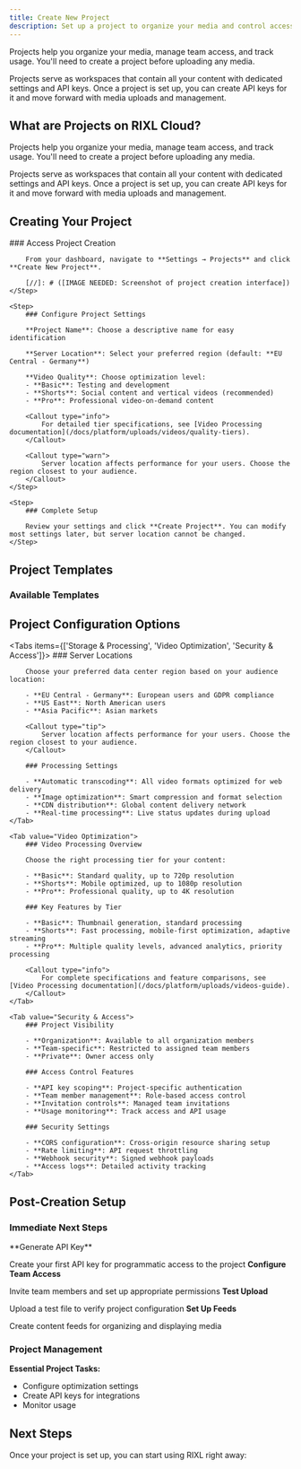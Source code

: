 ```yaml
---
title: Create New Project
description: Set up a project to organize your media and control access
---
```



Projects help you organize your media, manage team access, and track usage.
You'll need to create a project before uploading any media.

<Callout type="info">
    Projects serve as workspaces that contain all your content with dedicated settings and API keys.
    Once a project is set up, you can create API keys for it and move forward with media uploads and management.
</Callout>

## What are Projects on RIXL Cloud?

Projects help you organize your media, manage team access, and track usage.
You'll need to create a project before uploading any media.

<Callout type="info">
    Projects serve as workspaces that contain all your content with dedicated settings and API keys.
    Once a project is set up, you can create API keys for it and move forward with media uploads and management.
</Callout>

## Creating Your Project

[//]: # ([UI WALKTHROUGH: Step-by-step visual guide for project creation process])

<Steps>
    <Step>
        ### Access Project Creation

        From your dashboard, navigate to **Settings → Projects** and click **Create New Project**.
        
        [//]: # ([IMAGE NEEDED: Screenshot of project creation interface])
    </Step>

    <Step>
        ### Configure Project Settings

        **Project Name**: Choose a descriptive name for easy identification

        **Server Location**: Select your preferred region (default: **EU Central - Germany**)
        
        **Video Quality**: Choose optimization level:
        - **Basic**: Testing and development
        - **Shorts**: Social content and vertical videos (recommended)
        - **Pro**: Professional video-on-demand content
        
        <Callout type="info">
            For detailed tier specifications, see [Video Processing documentation](/docs/platform/uploads/videos/quality-tiers).
        </Callout>

        <Callout type="warn">
            Server location affects performance for your users. Choose the region closest to your audience.
        </Callout>
    </Step>

    <Step>
        ### Complete Setup

        Review your settings and click **Create Project**. You can modify most settings later, but server location cannot be changed.
    </Step>
</Steps>

[//]: # ([IMAGE NEEDED: Screenshot of completed project setup showing project dashboard])

## Project Templates

### Available Templates

<div className="grid gap-6 sm:grid-cols-2 mt-6">
  <InfoCard title="Social Media" description={`Shorts video optimization\nFast processing for social feeds\nMobile-first delivery settings`} />
  <InfoCard title="Professional VOD" description={`Pro video optimization\nMultiple quality levels\nAdvanced analytics`} />
  <InfoCard title="E-commerce" description={`Image optimization for product galleries\nVideo previews and demonstrations\nFast loading for commerce sites`} />
  <InfoCard title="Custom Setup" description={`Manual configuration of all settings\nFlexible optimization profiles\nCustom workflows and automation`} />
</div>

## Project Configuration Options

<Tabs items={['Storage & Processing', 'Video Optimization', 'Security & Access']}>
    <Tab value="Storage & Processing">
        ### Server Locations
        
        Choose your preferred data center region based on your audience location:
        
        - **EU Central - Germany**: European users and GDPR compliance
        - **US East**: North American users  
        - **Asia Pacific**: Asian markets
        
        <Callout type="tip">
            Server location affects performance for your users. Choose the region closest to your audience.
        </Callout>
        
        ### Processing Settings
        
        - **Automatic transcoding**: All video formats optimized for web delivery
        - **Image optimization**: Smart compression and format selection
        - **CDN distribution**: Global content delivery network
        - **Real-time processing**: Live status updates during upload
    </Tab>
    
    <Tab value="Video Optimization">
        ### Video Processing Overview
        
        Choose the right processing tier for your content:
        
        - **Basic**: Standard quality, up to 720p resolution
        - **Shorts**: Mobile optimized, up to 1080p resolution  
        - **Pro**: Professional quality, up to 4K resolution
        
        ### Key Features by Tier
        
        - **Basic**: Thumbnail generation, standard processing
        - **Shorts**: Fast processing, mobile-first optimization, adaptive streaming
        - **Pro**: Multiple quality levels, advanced analytics, priority processing
        
        <Callout type="info">
            For complete specifications and feature comparisons, see [Video Processing documentation](/docs/platform/uploads/videos-guide).
        </Callout>
    </Tab>
    
    <Tab value="Security & Access">
        ### Project Visibility
        
        - **Organization**: Available to all organization members
        - **Team-specific**: Restricted to assigned team members
        - **Private**: Owner access only
        
        ### Access Control Features
        
        - **API key scoping**: Project-specific authentication
        - **Team member management**: Role-based access control
        - **Invitation controls**: Managed team invitations
        - **Usage monitoring**: Track access and API usage
        
        ### Security Settings
        
        - **CORS configuration**: Cross-origin resource sharing setup
        - **Rate limiting**: API request throttling
        - **Webhook security**: Signed webhook payloads
        - **Access logs**: Detailed activity tracking
    </Tab>
</Tabs>

[//]: # ([DIAGRAM NEEDED: Project configuration options and settings hierarchy])

## Post-Creation Setup

### Immediate Next Steps

<Steps>
<Step>
**Generate API Key**

Create your first API key for programmatic access to the project
</Step>
<Step>
**Configure Team Access**

Invite team members and set up appropriate permissions
</Step>
<Step>
**Test Upload**

Upload a test file to verify project configuration
</Step>
<Step>
**Set Up Feeds**

Create content feeds for organizing and displaying media
</Step>
</Steps>

### Project Management

**Essential Project Tasks:**
- Configure optimization settings
- Create API keys for integrations
- Monitor usage

## Next Steps

Once your project is set up, you can start using RIXL right away: